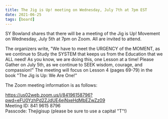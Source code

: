 ```yaml
---
title: The Jig is Up! meeting on Wednesday, July 7th at 7pm EST
date: 2021-06-25
tags: [board]
---
```


SY Bowland shares that there will be a meeting of the Jig is Up! Movement on Wednesday, July 5th at 7pm on Zoom. All are invited to attend.

The organizers write, "We have to meet the URGENCY of the MOMENT, as we continue to Study the SYSTEM that keeps us from the Education that we ALL need! As you know, we are doing this, one Lesson at a time! Please Gather on July 5th, as we continue to SEEK wisdom, courage, and compassion!" The meeting will focus on Lesson 4 (pages 69-79) in the book "The Jig is Up: We Are One!"

The Zoom meeting information is as follows:

https://us02web.zoom.us/j/84196158796?pwd=eFU0YzhPd2ZJdUE4ejNxeHdMbEZwZz09<br/>
Meeting ID: 841 9615 8796<br/>
Passcode: Thejigisup (please be sure to use a capital "T"!)
